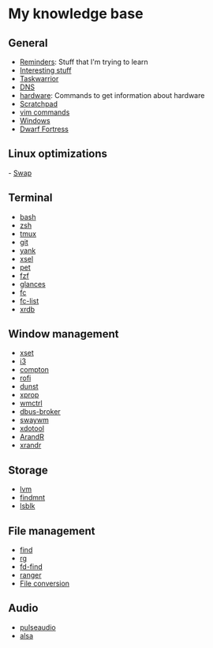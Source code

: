 = My knowledge base =

== General ==

* [[Reminders]]: Stuff that I'm trying to learn
* [[Interesting stuff]]
* [[Taskwarrior]]
* [[DNS]]
* [[hardware]]: Commands to get information about hardware
* [[Scratchpad]]
* [[vim commands]]
* [[Windows]]
* [[Dwarf Fortress]]

== Linux optimizations ==

- [[Swap]]


== Terminal ==

* [[bash]]
* [[zsh]]
* [[tmux]]
* [[git]]
* [[yank]]
* [[xsel]]
* [[pet]]
* [[fzf]]
* [[glances]]
* [[fc]]
* [[fc-list]]
* [[xrdb]]

== Window management ==

* [[xset]]
* [[i3]]
* [[compton]]
* [[rofi]]
* [[dunst]]
* [[xprop]]
* [[wmctrl]]
* [[dbus-broker]]
* [[swaywm]]
* [[xdotool]]
* [[ArandR]]
* [[xrandr]]

== Storage ==

* [[lvm]]
* [[findmnt]]
* [[lsblk]]

== File management ==

* [[find]]
* [[rg]]
* [[fd-find]]
* [[ranger]]
* [[File conversion]]

== Audio ==

* [[pulseaudio]]
* [[alsa]]
